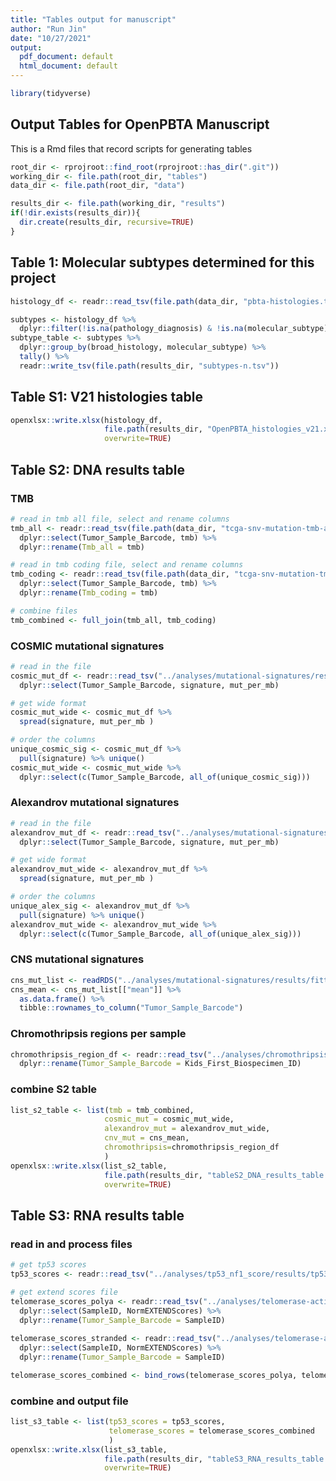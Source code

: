 ```yaml
---
title: "Tables output for manuscript"
author: "Run Jin"
date: "10/27/2021"
output:
  pdf_document: default
  html_document: default
---
```


```r

library(tidyverse)

```

## Output Tables for OpenPBTA Manuscript
This is a Rmd files that record scripts for generating tables 

```r
root_dir <- rprojroot::find_root(rprojroot::has_dir(".git"))
working_dir <- file.path(root_dir, "tables")
data_dir <- file.path(root_dir, "data")

results_dir <- file.path(working_dir, "results")
if(!dir.exists(results_dir)){
  dir.create(results_dir, recursive=TRUE)
}
```

## Table 1: Molecular subtypes determined for this project
```r
histology_df <- readr::read_tsv(file.path(data_dir, "pbta-histologies.tsv"), guess_max =10000)

subtypes <- histology_df %>%
  dplyr::filter(!is.na(pathology_diagnosis) & !is.na(molecular_subtype) & !grepl("To be classified", molecular_subtype))
subtype_table <- subtypes %>%
  dplyr::group_by(broad_histology, molecular_subtype) %>%
  tally() %>%
  readr::write_tsv(file.path(results_dir, "subtypes-n.tsv"))

```

## Table S1: V21 histologies table

```r

openxlsx::write.xlsx(histology_df, 
                     file.path(results_dir, "OpenPBTA_histologies_v21.xlsx"),
                     overwrite=TRUE)

```

## Table S2: DNA results table
### TMB
```r

# read in tmb all file, select and rename columns
tmb_all <- readr::read_tsv(file.path(data_dir, "tcga-snv-mutation-tmb-all.tsv")) %>%
  dplyr::select(Tumor_Sample_Barcode, tmb) %>%
  dplyr::rename(Tmb_all = tmb)

# read in tmb coding file, select and rename columns
tmb_coding <- readr::read_tsv(file.path(data_dir, "tcga-snv-mutation-tmb-coding.tsv")) %>%
  dplyr::select(Tumor_Sample_Barcode, tmb) %>%
  dplyr::rename(Tmb_coding = tmb)

# combine files
tmb_combined <- full_join(tmb_all, tmb_coding)
```

### COSMIC mutational signatures
```r
# read in the file
cosmic_mut_df <- readr::read_tsv("../analyses/mutational-signatures/results/cosmic_signatures_results.tsv") %>%
  dplyr::select(Tumor_Sample_Barcode, signature, mut_per_mb)

# get wide format
cosmic_mut_wide <- cosmic_mut_df %>%
  spread(signature, mut_per_mb ) 

# order the columns
unique_cosmic_sig <- cosmic_mut_df %>% 
  pull(signature) %>% unique()
cosmic_mut_wide <- cosmic_mut_wide %>%
  dplyr::select(c(Tumor_Sample_Barcode, all_of(unique_cosmic_sig)))

```

### Alexandrov mutational signatures
```r
# read in the file
alexandrov_mut_df <- readr::read_tsv("../analyses/mutational-signatures/results/nature_signatures_results.tsv") %>%
  dplyr::select(Tumor_Sample_Barcode, signature, mut_per_mb)

# get wide format
alexandrov_mut_wide <- alexandrov_mut_df %>%
  spread(signature, mut_per_mb ) 

# order the columns
unique_alex_sig <- alexandrov_mut_df %>% 
  pull(signature) %>% unique()
alexandrov_mut_wide <- alexandrov_mut_wide %>%
  dplyr::select(c(Tumor_Sample_Barcode, all_of(unique_alex_sig)))
```

### CNS mutational signatures
```r
cns_mut_list <- readRDS("../analyses/mutational-signatures/results/fitted_cns_signature_exposures.RDS")
cns_mean <- cns_mut_list[["mean"]] %>%
  as.data.frame() %>%
  tibble::rownames_to_column("Tumor_Sample_Barcode")

```

### Chromothripsis regions per sample
```r
chromothripsis_region_df <- readr::read_tsv("../analyses/chromothripsis/results/chromothripsis_summary_per_sample.txt") %>%
  dplyr::rename(Tumor_Sample_Barcode = Kids_First_Biospecimen_ID)

```

### combine S2 table
```r
list_s2_table <- list(tmb = tmb_combined,
                     cosmic_mut = cosmic_mut_wide,
                     alexandrov_mut = alexandrov_mut_wide,
                     cnv_mut = cns_mean,
                     chromothripsis=chromothripsis_region_df
                     )
openxlsx::write.xlsx(list_s2_table, 
                     file.path(results_dir, "tableS2_DNA_results_table.xlsx"),
                     overwrite=TRUE)
```

## Table S3: RNA results table
### read in and process files
```r
# get tp53 scores 
tp53_scores <- readr::read_tsv("../analyses/tp53_nf1_score/results/tp53_altered_status.tsv")

# get extend scores file
telomerase_scores_polya <- readr::read_tsv("../analyses/telomerase-activity-prediction/results/TelomeraseScores_PTBAPolya_counts.txt") %>%
  dplyr::select(SampleID, NormEXTENDScores) %>% 
  dplyr::rename(Tumor_Sample_Barcode = SampleID)
  
telomerase_scores_stranded <- readr::read_tsv("../analyses/telomerase-activity-prediction/results/TelomeraseScores_PTBAStranded_FPKM.txt") %>%
  dplyr::select(SampleID, NormEXTENDScores) %>% 
  dplyr::rename(Tumor_Sample_Barcode = SampleID)

telomerase_scores_combined <- bind_rows(telomerase_scores_polya, telomerase_scores_stranded)

```

### combine and output file
```r
list_s3_table <- list(tp53_scores = tp53_scores,
                      telomerase_scores = telomerase_scores_combined
                      )
openxlsx::write.xlsx(list_s3_table, 
                     file.path(results_dir, "tableS3_RNA_results_table.xlsx"), 
                     overwrite=TRUE)

```


